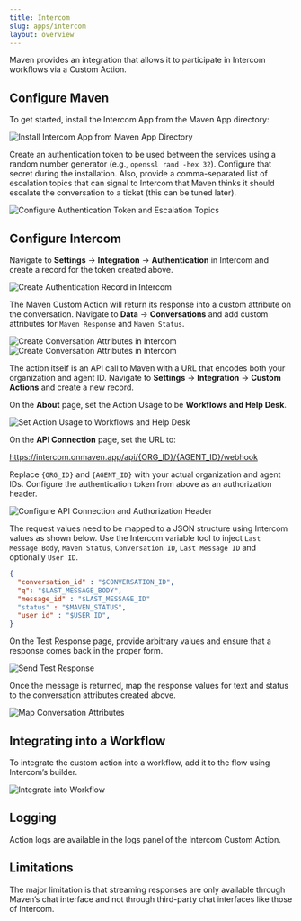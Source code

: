 ```yaml
---
title: Intercom
slug: apps/intercom
layout: overview
---
```


Maven provides an integration that allows it to participate in Intercom workflows via a Custom Action.

## Configure Maven

To get started, install the Intercom App from the Maven App directory:

![Install Intercom App from Maven App Directory](/docs/assets/intercom/01_Intercom_App_Directory.png)

Create an authentication token to be used between the services using a random number generator (e.g., `openssl rand -hex 32`). Configure that secret during the installation. Also, provide a comma-separated list of escalation topics that can signal to Intercom that Maven thinks it should escalate the conversation to a ticket (this can be tuned later).

![Configure Authentication Token and Escalation Topics](/docs/assets/intercom/02_Intercom_Install.png)

## Configure Intercom

Navigate to **Settings** -> **Integration** -> **Authentication** in Intercom and create a record for the token created above.

![Create Authentication Record in Intercom](/docs/assets/intercom/03_Intercom_Authentication.png)

The Maven Custom Action will return its response into a custom attribute on the conversation. Navigate to **Data** -> **Conversations** and add custom attributes for `Maven Response` and `Maven Status`.

![Create Conversation Attributes in Intercom](/docs/assets/intercom/04_Intercom_New_Attributes.png)
![Create Conversation Attributes in Intercom](/docs/assets/intercom/05_Intercom_Conversation_Attributes.png)


The action itself is an API call to Maven with a URL that encodes both your organization and agent ID. Navigate to **Settings** -> **Integration** -> **Custom Actions** and create a new record.

On the **About** page, set the Action Usage to be **Workflows and Help Desk**.

![Set Action Usage to Workflows and Help Desk](/docs/assets/intercom/06_Intercom_Custom_Action_Page_1.png)

On the **API Connection** page, set the URL to:

https://intercom.onmaven.app/api/{ORG_ID}/{AGENT_ID}/webhook

Replace `{ORG_ID}` and `{AGENT_ID}` with your actual organization and agent IDs. Configure the authentication token from above as an authorization header.

![Configure API Connection and Authorization Header](/docs/assets/intercom/07_Intercom_Custom_Action_Page_2.png)

The request values need to be mapped to a JSON structure using Intercom values as shown below. Use the Intercom variable tool to inject `Last Message Body`, `Maven Status`, `Conversation ID`, `Last Message ID` and optionally `User ID`.

```json
{
  "conversation_id" : "$CONVERSATION_ID",
  "q": "$LAST_MESSAGE_BODY",
  "message_id" : "$LAST_MESSAGE_ID"
  "status" : "$MAVEN_STATUS",
  "user_id" : "$USER_ID",
}
```

On the Test Response page, provide arbitrary values and ensure that a response comes back in the proper form.

![Send Test Response](/docs/assets/intercom/08_Intercom_Custom_Action_Page_3.png)

Once the message is returned, map the response values for text and status to the conversation attributes created above.

![Map Conversation Attributes](/docs/assets/intercom/09_Intercom_Custom_Action_Page_4.png)

## Integrating into a Workflow

To integrate the custom action into a workflow, add it to the flow using Intercom’s builder.

![Integrate into Workflow](/docs/assets/intercom/10_Intercom_Workflow.png)

## Logging

Action logs are available in the logs panel of the Intercom Custom Action.

## Limitations

The major limitation is that streaming responses are only available through Maven’s chat interface and not through third-party chat interfaces like those of Intercom.